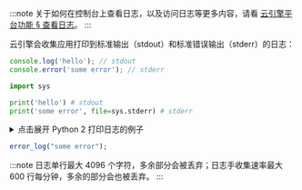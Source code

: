 
:::note
关于如何在控制台上查看日志，以及访问日志等更多内容，请看 [云引擎平台功能 § 查看日志](/sdk/engine/deploy/platform#查看日志)。
:::

云引擎会收集应用打印到标准输出（stdout）和标准错误输出（stderr）的日志：

<EngineRuntimes only={props.only}>
<TabItem value='nodejs'>

```js
console.log('hello'); // stdout
console.error('some error'); // stderr
```

</TabItem>
<TabItem value='python'>

```python
import sys

print('hello') # stdout
print('some error', file=sys.stderr) # stderr
```

<details>
<summary>点击展开 Python 2 打印日志的例子</summary>

```python
import sys

print 'hello' # stdout
print >> sys.stderr, 'some error'# stderr
```

</details>

</TabItem>
<TabItem value='php'>

```php
error_log("some error");
```

</TabItem>
</EngineRuntimes>

:::note
日志单行最大 4096 个字符，多余部分会被丢弃；日志手收集速率最大 600 行每分钟，多余的部分会也被丢弃。
:::
